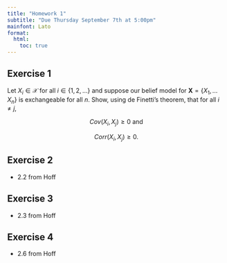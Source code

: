 ```yaml
---
title: "Homework 1"
subtitle: "Due Thursday September 7th at 5:00pm"
mainfont: Lato
format: 
  html:
    toc: true
---
```


## Exercise 1

Let $X_i \in \mathcal{X}$ for all $i \in \{1, 2, \ldots\}$ and suppose our belief model for $\mathbf{X} = \{ X_1, \ldots X_n \}$ is exchangeable for all $n$. Show, using de Finetti's theorem, that for all $i \neq j$,

$$
Cov(X_i, X_j) \geq 0 \text{ and }
$$

$$
Corr(X_i, X_j) \geq 0.
$$

## Exercise 2

- 2.2 from Hoff

## Exercise 3

- 2.3 from Hoff

## Exercise 4

- 2.6 from Hoff